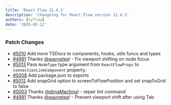```yaml
---
title: 'React Flow 12.4.3'
description: 'Changelog for React Flow version 12.4.3'
authors: [xyflow]
date: '2025-02-12'
---
```


### Patch Changes

- [#5010](https://github.com/xyflow/xyflow/pull/5010) Add more TSDocs to components, hooks, utils funcs and types
- [#4991](https://github.com/xyflow/xyflow/pull/4991) Thanks [@waynetee](https://github.com/waynetee)! - Fix viewport shifting on node focus
- [#5013](https://github.com/xyflow/xyflow/pull/5013) Pass `NodeType` type argument from `ReactFlowProps` to `connectionLineComponent` property.
- [#5008](https://github.com/xyflow/xyflow/pull/5008) Add package.json to exports
- [#5012](https://github.com/xyflow/xyflow/pull/5012) Add snapGrid option to screenToFlowPosition and set snapToGrid to false
- [#5003](https://github.com/xyflow/xyflow/pull/5003) Thanks [@dimaMachina](https://github.com/dimaMachina)! - repair lint command
- [#4991](https://github.com/xyflow/xyflow/pull/4991) Thanks [@waynetee](https://github.com/waynetee)! - Prevent viewport shift after using Tab
